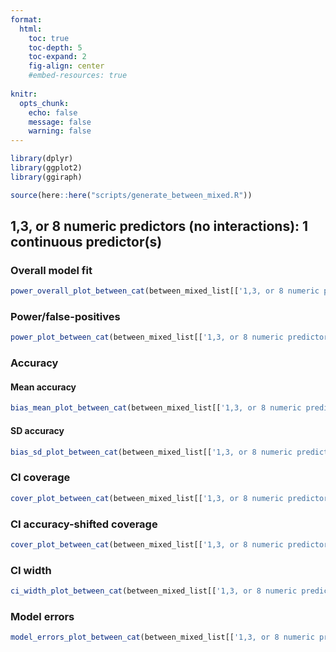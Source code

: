 ```yaml
---
format: 
  html:
    toc: true
    toc-depth: 5
    toc-expand: 2
    fig-align: center
    #embed-resources: true
    
knitr: 
  opts_chunk: 
    echo: false
    message: false
    warning: false
---
```


```r
library(dplyr)
library(ggplot2)
library(ggiraph)
```

```r
source(here::here("scripts/generate_between_mixed.R"))
```



## 1,3, or 8 numeric predictors (no interactions): 1 continuous predictor(s)

### Overall model fit

```r
power_overall_plot_between_cat(between_mixed_list[['1,3, or 8 numeric predictors (no interactions)']]$sim_df_overall_sum |> dplyr::filter(n_cont_preds ==1))
```



### Power/false-positives

```r
power_plot_between_cat(between_mixed_list[['1,3, or 8 numeric predictors (no interactions)']]$sim_df_power_sum |> dplyr::filter(n_cont_preds ==1))
```



### Accuracy 

#### Mean accuracy 

```r
bias_mean_plot_between_cat(between_mixed_list[['1,3, or 8 numeric predictors (no interactions)']]$sim_df_bias_sum |> dplyr::filter(n_cont_preds ==1))
```



#### SD accuracy 

```r
bias_sd_plot_between_cat(between_mixed_list[['1,3, or 8 numeric predictors (no interactions)']]$sim_df_bias_sum |> dplyr::filter(n_cont_preds ==1))
```



### CI coverage

```r
cover_plot_between_cat(between_mixed_list[['1,3, or 8 numeric predictors (no interactions)']]$sim_df_cover_sum |> dplyr::filter(n_cont_preds ==1))
```



### CI accuracy-shifted coverage

```r
cover_plot_between_cat(between_mixed_list[['1,3, or 8 numeric predictors (no interactions)']]$sim_df_cover_shift_sum |> dplyr::filter(n_cont_preds ==1))
```



### CI width

```r
ci_width_plot_between_cat(between_mixed_list[['1,3, or 8 numeric predictors (no interactions)']]$sim_df_ci_width_sum |> dplyr::filter(n_cont_preds ==1))
```



### Model errors

```r
model_errors_plot_between_cat(between_mixed_list[['1,3, or 8 numeric predictors (no interactions)']]$sim_df_model_errors_sum |> dplyr::filter(n_cont_preds ==1))
```




